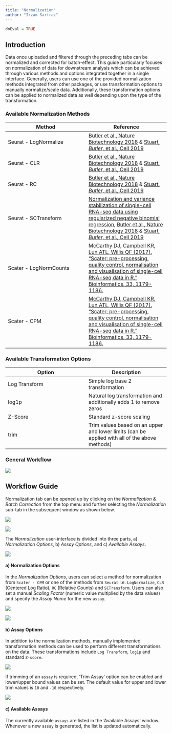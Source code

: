 ```yaml
---
title: "Normalization"
author: "Irzam Sarfraz"
---
```

```r
doEval = TRUE
```
## Introduction
Data once uploaded and filtered through the preceding tabs can be normalized and
corrected for batch-effect. This guide particularly focuses on normalization of 
data for downstream analysis which can be achieved through various methods
and options integrated together in a single interface. Generally, users can use
one of the provided normalization methods integrated from other packages, or
use transformation options to manually normalize/scale data. Additionally, these
transformation options can be applied to normalized data as well depending upon
the type of the transformation.

### Available Normalization Methods
|Method|Reference|
|---|---|
|Seurat - LogNormalize|[Butler et al., Nature Biotechnology 2018](https://www.nature.com/articles/nbt.4096) & [Stuart*, Butler*, et al., Cell 2019](https://www.cell.com/cell/fulltext/S0092-8674(19)30559-8)|
|Seurat - CLR|[Butler et al., Nature Biotechnology 2018](https://www.nature.com/articles/nbt.4096) & [Stuart*, Butler*, et al., Cell 2019](https://www.cell.com/cell/fulltext/S0092-8674(19)30559-8)|
|Seurat - RC|[Butler et al., Nature Biotechnology 2018](https://www.nature.com/articles/nbt.4096) & [Stuart*, Butler*, et al., Cell 2019](https://www.cell.com/cell/fulltext/S0092-8674(19)30559-8)|
|Seurat - SCTransform|[Normalization and variance stabilization of single-cell RNA-seq data using regularized negative binomial regression](https://genomebiology.biomedcentral.com/articles/10.1186/s13059-019-1874-1), [Butler et al., Nature Biotechnology 2018](https://www.nature.com/articles/nbt.4096) & [Stuart*, Butler*, et al., Cell 2019](https://www.cell.com/cell/fulltext/S0092-8674(19)30559-8)|
|Scater - LogNormCounts|[McCarthy DJ, Campbell KR, Lun ATL, Willis QF (2017). “Scater: pre-processing, quality control, normalisation and visualisation of single-cell RNA-seq data in R.” Bioinformatics, 33, 1179-1186.](https://doi.org/10.1093/bioinformatics/btw777)|
|Scater - CPM|[McCarthy DJ, Campbell KR, Lun ATL, Willis QF (2017). “Scater: pre-processing, quality control, normalisation and visualisation of single-cell RNA-seq data in R.” Bioinformatics, 33, 1179-1186.](https://doi.org/10.1093/bioinformatics/btw777)|

### Available Transformation Options
|Option|Description|
|---|---|
|Log Transform|Simple log base 2 transformation|
|log1p|Natural log transformation and additionally adds 1 to remove zeros|
|Z-Score|Standard z-score scaling|
|trim|Trim values based on an upper and lower limits (can be applied with all of the above methods)|

### General Workflow
![](ui_screenshots/normalization/normalization_workflow.png)

## Workflow Guide
Normalization tab can be opened up by clicking on the *Normalization & Batch Correction* from the top menu and further selecting the *Normalization* sub-tab in the subsequent window as shown below.

![](ui_screenshots/normalization/normalization_1_select_menu.png)

![](ui_screenshots/normalization/normalization_2_overview_1.png)

The *Normalization* user-interface is divided into three parts, a) *Normalization Options*, b) *Assay Options*, and c) *Available Assays*.

![](ui_screenshots/normalization/normalization_2_overview_2.png)

#### a) Normalization Options
In the *Normalization Options*, users can select a method for normalization from `Scater - CPM` or one of the methods from `Seurat` i.e. `LogNormalize`, `CLR` (Centered Log Ratio), `RC` (Relative Counts) and `SCTransform`. Users can also set a manual *Scaling Factor* (numeric value multiplied by the data values) and specify the *Assay Name* for the new `assay`. 

![](ui_screenshots/normalization/normalization_3_seurat.png)

![](ui_screenshots/normalization/normalization_4_cpm.png)

#### b) Assay Options
In addition to the normalization methods, manually implemented transformation methods can be used to perform different transformations on the data. These transformations include `Log Transform`, `log1p` and standard `Z-score`. 

![](ui_screenshots/normalization/normalization_5_assay_options.png)

If trimming of an `assay` is required, 'Trim Assay' option can be enabled and lower/upper bound values can be set. The default value for upper and lower trim values is `10` and `-10` respectively.

![](ui_screenshots/normalization/normalization_6_trim_assay.png)

#### c) Available Assays
The currently available `assays` are listed in the 'Available Assays' window. Whenever a new `assay` is generated, the list is updated automatically.

